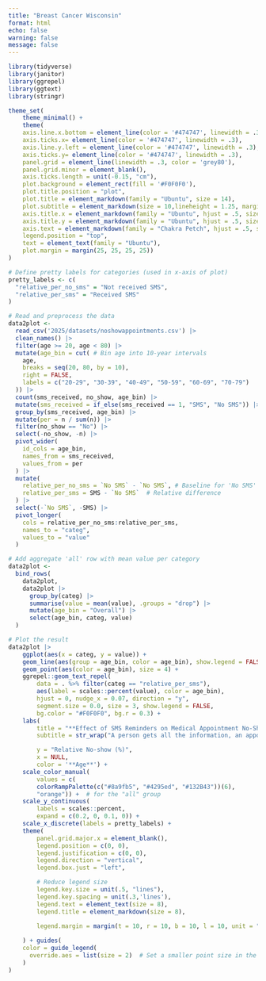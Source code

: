 ```yaml
---
title: "Breast Cancer Wisconsin"
format: html
echo: false
warning: false
message: false
---
```



```r
library(tidyverse)
library(janitor)
library(ggrepel)
library(ggtext)
library(stringr)

theme_set(
    theme_minimal() +
    theme(
    axis.line.x.bottom = element_line(color = '#474747', linewidth = .3),
    axis.ticks.x= element_line(color = '#474747', linewidth = .3),
    axis.line.y.left = element_line(color = '#474747', linewidth = .3),
    axis.ticks.y= element_line(color = '#474747', linewidth = .3),
    panel.grid = element_line(linewidth = .3, color = 'grey80'),
    panel.grid.minor = element_blank(),
    axis.ticks.length = unit(-0.15, "cm"),
    plot.background = element_rect(fill = '#F0F0F0'),
    plot.title.position = "plot",
    plot.title = element_markdown(family = "Ubuntu", size = 14),
    plot.subtitle = element_markdown(size = 10,lineheight = 1.25, margin = margin(0,0,20,0)),
    axis.title.x = element_markdown(family = "Ubuntu", hjust = .5, size = 9),
    axis.title.y = element_markdown(family = "Ubuntu", hjust = .5, size = 8),
    axis.text = element_markdown(family = "Chakra Petch", hjust = .5, size = 8, color = "#474747"),
    legend.position = "top",
    text = element_text(family = "Ubuntu"),
    plot.margin = margin(25, 25, 25, 25))
)
```

```r

# Define pretty labels for categories (used in x-axis of plot)
pretty_labels <- c(
  "relative_per_no_sms" = "Not received SMS",
  "relative_per_sms" = "Received SMS"
)

# Read and preprocess the data
data2plot <- 
  read_csv('2025/datasets/noshowappointments.csv') |>        
  clean_names() |>                                            
  filter(age >= 20, age < 80) |>                              
  mutate(age_bin = cut( # Bin age into 10-year intervals
    age,
    breaks = seq(20, 80, by = 10),
    right = FALSE,
    labels = c("20-29", "30-39", "40-49", "50-59", "60-69", "70-79")
  )) |>
  count(sms_received, no_show, age_bin) |>                    
  mutate(sms_received = if_else(sms_received == 1, "SMS", "No SMS")) |>  
  group_by(sms_received, age_bin) |>                          
  mutate(per = n / sum(n)) |>                                 
  filter(no_show == "No") |>                                  
  select(-no_show, -n) |>                                     
  pivot_wider(                                                
    id_cols = age_bin, 
    names_from = sms_received, 
    values_from = per
  ) |>
  mutate(
    relative_per_no_sms = `No SMS` - `No SMS`, # Baseline for 'No SMS'
    relative_per_sms = SMS - `No SMS`  # Relative difference
  ) |>
  select(-`No SMS`, -SMS) |>                                  
  pivot_longer(                                              
    cols = relative_per_no_sms:relative_per_sms,
    names_to = "categ",
    values_to = "value"
  )

# Add aggregate 'all' row with mean value per category
data2plot <- 
  bind_rows(
    data2plot,
    data2plot |> 
      group_by(categ) |>
      summarise(value = mean(value), .groups = "drop") |>
      mutate(age_bin = "Overall") |>
      select(age_bin, categ, value)
  )

# Plot the result
data2plot |>
    ggplot(aes(x = categ, y = value)) +
    geom_line(aes(group = age_bin, color = age_bin), show.legend = FALSE, linewidth = 1) +
    geom_point(aes(color = age_bin), size = 4) +
    ggrepel::geom_text_repel(
        data = . %>% filter(categ == "relative_per_sms"),
        aes(label = scales::percent(value), color = age_bin),
        hjust = 0, nudge_x = 0.07, direction = "y",
        segment.size = 0.0, size = 3, show.legend = FALSE,
        bg.color = "#F0F0F0", bg.r = 0.3) +
    labs(
        title = "**Effect of SMS Reminders on Medical Appointment No-Shows**",
        subtitle = str_wrap("A person gets all the information, an appointment is set and they still don't show up.This chart explores whether sending SMS reminders can shift that outcome across age groups.", width = 80) |> str_replace_all("\n", "<br>"),

        y = "Relative No-show (%)",
        x = NULL,
        color = '**Age**') +
    scale_color_manual(
        values = c(
        colorRampPalette(c("#8a9fb5", "#4295ed", "#132B43"))(6),
        "orange")) +  # for the "all" group
    scale_y_continuous(
        labels = scales::percent, 
        expand = c(0.2, 0, 0.1, 0)) +
    scale_x_discrete(labels = pretty_labels) +
    theme(
        panel.grid.major.x = element_blank(),
        legend.position = c(0, 0),
        legend.justification = c(0, 0),
        legend.direction = "vertical",
        legend.box.just = "left",

        # Reduce legend size
        legend.key.size = unit(.5, "lines"),
        legend.key.spacing = unit(.3,'lines'),
        legend.text = element_text(size = 8),
        legend.title = element_markdown(size = 8),

        legend.margin = margin(t = 10, r = 10, b = 10, l = 10, unit = "pt")
        
    ) + guides(
    color = guide_legend(
      override.aes = list(size = 2)  # Set a smaller point size in the legend
    )
)



```
